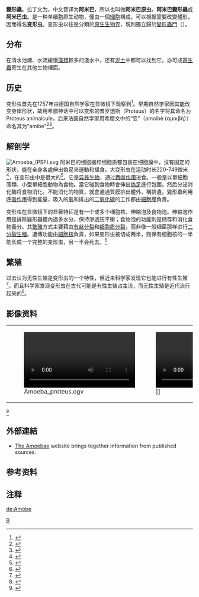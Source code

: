 {{about|单细胞原生动物|一类能改变形状的机体或细胞|变形体}}
{{Automatic taxobox
| taxon = Amoeba
| authority = Bory de Saint-Vincent, 1822
| image = Wilson1900Fig3.jpg
| subdivision_ranks = 物种
| subdivision =
* [[大变形虫|大变形虫]]''Amoeba proteus'' Pal.
* [[晚星变形虫|晚星变形虫]]''Amoeba vespertilio'' Pen.
* [[发变形虫|发变形虫]]''Amoeba gorgonia'' Pen.
* [[泥生变形虫|泥生变形虫]]''Amoeba limicola'' Rhumb.
}}
'''變形蟲'''。拉丁文为''{{lang|la|Amoeba}}''，中文音译为'''阿米巴'''，所以也叫做'''阿米巴原虫、阿米巴變形蟲'''或'''阿米巴虫'''{{NoteTag|需要注意的是，俗稱「食腦蟲」的[[福氏耐格里變形蟲|福氏耐格里變形蟲]]並不屬於變形蟲，只是其在環境適於它生存時，會以類阿米巴的形式存在，故被各國媒體誤認為是變形蟲的一種，甚至被有些人誤作為變形蟲的別稱。}}。是一种单细胞原生动物，僅由一個[[細胞|細胞]]構成，可以根据需要改變體形，因而得名'''变形虫'''。变形虫以往是分類於[[原生生物界|原生生物界]]，現則獨立歸於[[變形蟲門|變形蟲門]]（''{{lang|la|Phylum Amoebozoa}}''）。

==分布==
在清水池塘、水流緩慢[[藻類|藻類]]較多的淺水中，还有[[泥土|泥土]]中都可以找到它，亦可成[[寄生蟲|寄生蟲]]寄生在其他生物裡面。
==历史==
变形虫首先在1757年由德国自然学家{{link-en|奥古斯都·冯·卢森霍夫|August Johann Rösel von Rosenhof}}在显微镜下观察到<ref>{{cite journal | last = Leidy | first = Joseph | title = Amoeba proteus | url = https://archive.org/details/sim_american-naturalist_1878-04_12_4/page/235 | journal = The American Naturalist | volume = 12 | issue = 4 | year = 1878 | pages = 235–8 | doi = 10.1086/272082 | jstor=2463786}}</ref>。早期自然学家因其能改变身体形状，故用希腊神话中可以变形的普罗透斯（Proteus）的名字将其命名为Proteus animalcule，后来法国自然学家{{link-en|简·文森特|Jean Baptiste Bory de Saint-Vincent}}用希腊文中的“变”（amoibè (αμοιβή））命名其为"amibe"<ref>{{cite book
  | last = Audouin
  | first = Jean-Victor
  | authorlink =
  | coauthors = et al
  | title = Dictionnaire classique d'histoire naturelle
  | publisher = Rey et Gravier
  | year = 1826
  | pages = 5
  | url = http://books.google.com/?id=1I8DAAAAQAAJ&pg=PA158&lpg=PA158
  | isbn = }}</ref><ref name="EOS1">{{cite book |editor1-first = Kimberley |editor1-last = McGrath |editor2-last=Blachford |editor2-first=Stacey | title = Gale Encyclopedia of Science Vol. 1: Aardvark-Catalyst |edition=2nd | year = 2001 | isbn = 0-7876-4370-X | publisher = Gale Group | oclc = 46337140}}</ref>。
==解剖学==
[[Image:Amoeba_(PSF).svg|thumb]]
阿米巴的细胞器和细胞质都包裹在细胞膜中，沒有固定的形状，能在全身各處伸出偽足来運動和攝食。大变形虫在运动时长220-749微米<ref name = "Amoebae on the Web">{{cite web
| title = Amoeba proteus
| work = Amoebae on the Web
| url = http://amoeba.ifmo.ru/species/amoebidae/aprot.htm
| accessdate = 2009-10-08
| archive-url = https://archive.ph/dvXvT
| archive-date = 2013-01-13
| url-status = dead
}}</ref>，在变形虫中是很大的<ref name = "McIver">{{cite web
| last = MacIver
| first = Sutherland
| title = Isolation of Amoebae
| work = The Amoebae
| url = http://www.bms.ed.ac.uk/research/others/smaciver/Protocols/AmoebaProts/isolation_of_amoebae.htm
| accessdate = 2009-10-08
| archive-date = 2009-09-30
| archive-url = https://web.archive.org/web/20090930092856/http://www.bms.ed.ac.uk/research/others/smaciver/Protocols/AmoebaProts/isolation_of_amoebae.htm
| dead-url = no
}}</ref>。它是[[异养生物|异养生物]]，通过[[吞噬作用|吞噬作用]]进食。一般是以單細胞藻類、小型單細胞動物為食物。當它碰到食物時會伸出[[偽足|偽足]]進行包圍，然后分泌消化酶将食物消化。不能消化的物質，就會通過質膜排出體外，稱排遺。變形蟲利用[[呼吸作用|呼吸作用]]得到能量，吸入的[[氧|氧]]和排出的[[二氧化碳|二氧化碳]]的工作都由[[細胞膜|細胞膜]]負責。

变形虫在显微镜下的显著特征是有一个或多个细胞核、伸縮泡及食物泡。伸縮泡作用是排除變形蟲體內過多水分，保持渗透压平衡；食物泡的功能則是储存和消化食物養分。其[[繁殖|繁殖]]方式主要藉由[[有丝分裂|有丝分裂]]和[[细胞质分裂|细胞质分裂]]，而非像一般细菌那样进行[[二分裂生殖|二分裂生殖]]。遺傳功能由[[細胞核|細胞核]]負責，如果变形虫被切成两半，则保有细胞核的一半能长成一个完整的变形虫，另一半会死去。<ref name="SC">{{cite web | url = http://www.scienceclarified.com/Al-As/Amoeba.html | publisher = Scienceclarified.com | title = Amoeba | accessdate = 2013-06-08 | archive-date = 2007-12-25 | archive-url = https://web.archive.org/web/20071225114150/http://www.scienceclarified.com/Al-As/Amoeba.html | dead-url = no }}</ref>

==繁殖==
过去认为无性生殖是变形虫的一个特性，但近来科学家发现它也能进行有性生殖<ref name=Hurst>{{cite journal |author=Hurst LD, Hamilton WD, Ladle RJ |title=Covert sex |journal=Trends Ecol. Evol. (Amst.) |volume=7 |issue=5 |pages=144–5 |pmid=21235987 |doi=10.1016/0169-5347(92)90205-P |url=http://linkinghub.elsevier.com/retrieve/pii/0169-5347(92)90205-P |date=May 1992 |access-date=2013-06-08 |archive-date=2019-05-04 |archive-url=https://web.archive.org/web/20190504024806/https://linkinghub.elsevier.com/retrieve/pii/0169-5347(92)90205-P |dead-url=no }}</ref>。而且科学家发现变形虫在古代可能是有性生殖占主流，而无性生殖是近代流行起来的<ref>{{cite journal |author=Lahr DJ, Parfrey LW, Mitchell EA, Katz LA, Lara E |title=The chastity of amoebae: re-evaluating evidence for sex in amoeboid organisms |journal=Proc. Biol. Sci. |volume=278 |issue=1715 |pages=2081–90 |pmid=21429931 |pmc=3107637 |doi=10.1098/rspb.2011.0289 |url=http://rspb.royalsocietypublishing.org/cgi/pmidlookup?view=long&pmid=21429931|date=July 2011}}</ref>。
==影像资料==
{|
|[[File:Amoeba_proteus.ogv|thumb]]
|[[File:Amoeba_engulfing_diatom.ogv|thumb]]]]
|}

<ref>{{cite book |chapter=Amoebae |first=P. |last=Chakraborty |title=Textbook of medical parasitology |publisher=New Central Book Agency |location= |year=2004 |isbn=8173814570 |page=15 |edition=2nd}}</ref>

== 外部連結 ==
* [https://web.archive.org/web/20090610035748/http://www.bms.ed.ac.uk/research/others/smaciver/amoebae.htm The Amoebae] website brings together information from published sources.
==参考资料==
{{reflist}}
{{Taxonbar|from=Q46729}}
[[Category:原生生物|B]]
== 注释 ==
{{noteFoot}}

[[de:Amöbe|de:Amöbe]]